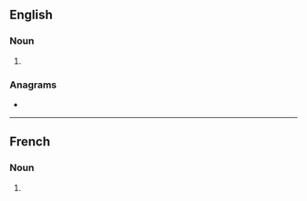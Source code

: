 ==English==

===Noun===
{{head|en|noun form}}

# {{plural of|en|czar}}

===Anagrams===
* {{anagrams|en|a=acrsz|Z-cars|z cars}}

----

==French==

===Noun===
{{head|fr|noun form|g=m}}

# {{plural of|fr|czar}}
